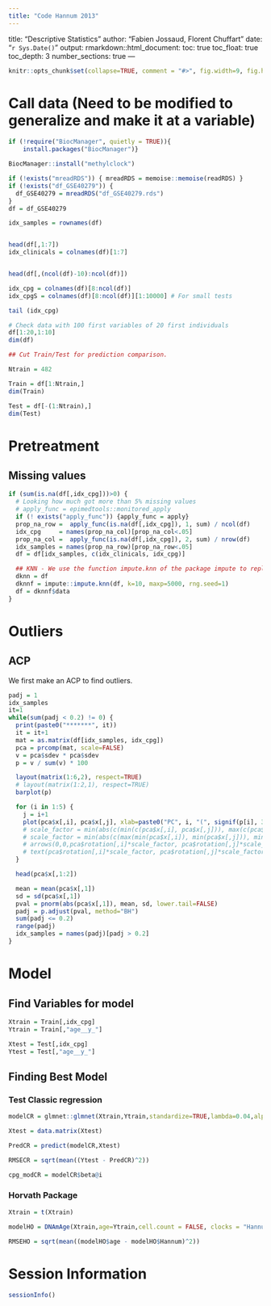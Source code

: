 ---
title: "Code Hannum 2013"
---
title: "Descriptive Statistics"
author: "Fabien Jossaud, Florent Chuffart"
date: "`r Sys.Date()`"
output: 
  rmarkdown::html_document:
    toc: true
    toc_float: true
    toc_depth: 3
    number_sections: true
---


```{r include=FALSE}
knitr::opts_chunk$set(collapse=TRUE, comment = "#>", fig.width=9, fig.height=6, eval=TRUE, echo=TRUE, results="verbatim")
```


# Call data (Need to be modified to generalize and make it at a variable)

```{r Call data}
if (!require("BiocManager", quietly = TRUE)){
    install.packages("BiocManager")}

BiocManager::install("methylclock")

if (!exists("mreadRDS")) { mreadRDS = memoise::memoise(readRDS) }
if (!exists("df_GSE40279")) {
  df_GSE40279 = mreadRDS("df_GSE40279.rds")  
}
df = df_GSE40279

idx_samples = rownames(df)


head(df[,1:7])
idx_clinicals = colnames(df)[1:7]


head(df[,(ncol(df)-10):ncol(df)])

idx_cpg = colnames(df)[8:ncol(df)]
idx_cpgS = colnames(df)[8:ncol(df)][1:10000] # For small tests

tail (idx_cpg)

# Check data with 100 first variables of 20 first individuals 
df[1:20,1:10]
dim(df)

## Cut Train/Test for prediction comparison. 

Ntrain = 482

Train = df[1:Ntrain,]
dim(Train)

Test = df[-(1:Ntrain),]
dim(Test)
```




# Pretreatment

## Missing values

```{r Missing Values}
if (sum(is.na(df[,idx_cpg]))>0) {
  # Looking how much got more than 5% missing values
  # apply_func = epimedtools::monitored_apply
  if (! exists("apply_func")) {apply_func = apply}
  prop_na_row =  apply_func(is.na(df[,idx_cpg]), 1, sum) / ncol(df)
  idx_cpg     = names(prop_na_col)[prop_na_col<.05]
  prop_na_col =  apply_func(is.na(df[,idx_cpg]), 2, sum) / nrow(df)
  idx_samples = names(prop_na_row)[prop_na_row<.05]
  df = df[idx_samples, c(idx_clinicals, idx_cpg)]

  ## KNN - We use the function impute.knn of the package impute to replace remaining missing values with KNN method. 
  dknn = df
  dknnf = impute::impute.knn(df, k=10, maxp=5000, rng.seed=1)
  df = dknnf$data
}
```


# Outliers 

## ACP 

We first make an ACP to find outliers.

```{r ACP}
padj = 1
idx_samples
it=1
while(sum(padj < 0.2) != 0) {
  print(paste0("*******", it))
  it = it+1
  mat = as.matrix(df[idx_samples, idx_cpg])
  pca = prcomp(mat, scale=FALSE)
  v = pca$sdev * pca$sdev
  p = v / sum(v) * 100

  layout(matrix(1:6,2), respect=TRUE)
  # layout(matrix(1:2,1), respect=TRUE)
  barplot(p)

  for (i in 1:5) {
    j = i+1
    plot(pca$x[,i], pca$x[,j], xlab=paste0("PC", i, "(", signif(p[i], 3), "%)"), ylab=paste0("PC", j, "(", signif(p[j], 3), "%)"), pch=16)  
    # scale_factor = min(abs(c(min(c(pca$x[,i], pca$x[,j])), max(c(pca$x[,i], pca$x[,j])))))
    # scale_factor = min(abs(c(max(min(pca$x[,i]), min(pca$x[,j])), min(max(pca$x[,i]), max(pca$x[,j])))))
    # arrows(0,0,pca$rotation[,i]*scale_factor, pca$rotation[,j]*scale_factor, col="grey")
    # text(pca$rotation[,i]*scale_factor, pca$rotation[,j]*scale_factor, rownames(pca$rotation))
  }

  head(pca$x[,1:2])

  mean = mean(pca$x[,1])
  sd = sd(pca$x[,1])
  pval = pnorm(abs(pca$x[,1]), mean, sd, lower.tail=FALSE)
  padj = p.adjust(pval, method="BH")
  sum(padj <= 0.2)
  range(padj)  
  idx_samples = names(padj)[padj > 0.2]
}
```

# Model 

## Find Variables for model 

```{r Prepare Model}

Xtrain = Train[,idx_cpg]
Ytrain = Train[,"age__y_"]

Xtest = Test[,idx_cpg]
Ytest = Test[,"age__y_"]

``` 

## Finding Best Model
 
### Test Classic regression

```{r Classic Regression}

modelCR = glmnet::glmnet(Xtrain,Ytrain,standardize=TRUE,lambda=0.04,alpha = 0.8)

Xtest = data.matrix(Xtest)

PredCR = predict(modelCR,Xtest)

RMSECR = sqrt(mean((Ytest - PredCR)^2))

cpg_modCR = modelCR$beta@i

```

### Horvath Package

 
```{r Horvath Package}

Xtrain = t(Xtrain)

modelHO = DNAmAge(Xtrain,age=Ytrain,cell.count = FALSE, clocks = "Hannum")

RMSEHO = sqrt(mean((modelHO$age - modelHO$Hannum)^2))

```





# Session Information

```{r, results="verbatim"}
sessionInfo()
```

